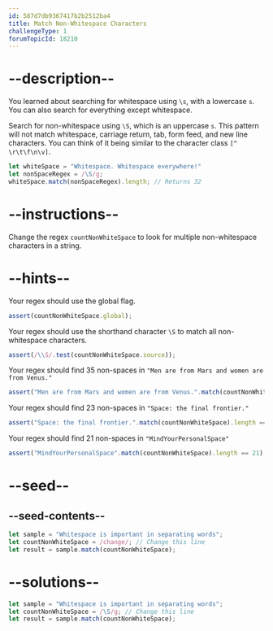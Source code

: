```yaml
---
id: 587d7db9367417b2b2512ba4
title: Match Non-Whitespace Characters
challengeType: 1
forumTopicId: 18210
---
```


# --description--

You learned about searching for whitespace using `\s`, with a lowercase `s`. You can also search for everything except whitespace.

Search for non-whitespace using `\S`, which is an uppercase `s`. This pattern will not match whitespace, carriage return, tab, form feed, and new line characters. You can think of it being similar to the character class `[^ \r\t\f\n\v]`.

```js
let whiteSpace = "Whitespace. Whitespace everywhere!"
let nonSpaceRegex = /\S/g;
whiteSpace.match(nonSpaceRegex).length; // Returns 32
```

# --instructions--

Change the regex `countNonWhiteSpace` to look for multiple non-whitespace characters in a string.

# --hints--

Your regex should use the global flag.

```js
assert(countNonWhiteSpace.global);
```

Your regex should use the shorthand character `\S` to match all non-whitespace characters.

```js
assert(/\\S/.test(countNonWhiteSpace.source));
```

Your regex should find 35 non-spaces in `"Men are from Mars and women are from Venus."`

```js
assert("Men are from Mars and women are from Venus.".match(countNonWhiteSpace).length == 35);
```

Your regex should find 23 non-spaces in `"Space: the final frontier."`

```js
assert("Space: the final frontier.".match(countNonWhiteSpace).length == 23);
```

Your regex should find 21 non-spaces in `"MindYourPersonalSpace"`

```js
assert("MindYourPersonalSpace".match(countNonWhiteSpace).length == 21);
```

# --seed--

## --seed-contents--

```js
let sample = "Whitespace is important in separating words";
let countNonWhiteSpace = /change/; // Change this line
let result = sample.match(countNonWhiteSpace);
```

# --solutions--

```js
let sample = "Whitespace is important in separating words";
let countNonWhiteSpace = /\S/g; // Change this line
let result = sample.match(countNonWhiteSpace);
```
